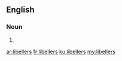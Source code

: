 ==English==

===Noun===
{{head|en|noun plural form}}

# {{plural of|libeller|lang=en}}

[[ar:libellers]]
[[fr:libellers]]
[[ku:libellers]]
[[my:libellers]]